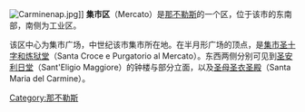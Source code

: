 {{Unreferenced |time=2014-12-21T10:35:57+00:00 }}
[[Image:Carminenap.jpg|thumb]]]]
'''集市区'''（Mercato）是[[那不勒斯|那不勒斯]]的一个区，位于该市的东南部，南侧为工业区。 

该区中心为集市广场，中世纪该市集市所在地。在半月形广场的顶点，是[[集市圣十字和炼狱堂|集市圣十字和炼狱堂]]（Santa Croce e Purgatorio al Mercato）。东西两侧分别可见到[[圣安利日堂|圣安利日堂]]（Sant'Eligio Maggiore）的钟楼与部分立面，以及[[圣母圣衣圣殿_(那不勒斯)|圣母圣衣圣殿]]（Santa Maria del Carmine）。{{fact|这个广场是处死[[康拉丁|康拉丁]]的地点。|time=2014-12-21}}

{{coord|40|50|51|N|14|16|20|E|dim:10000_region:IT-NA_type:city(10845)_source:dewiki|display=title}}

[[Category:那不勒斯|Category:那不勒斯]]